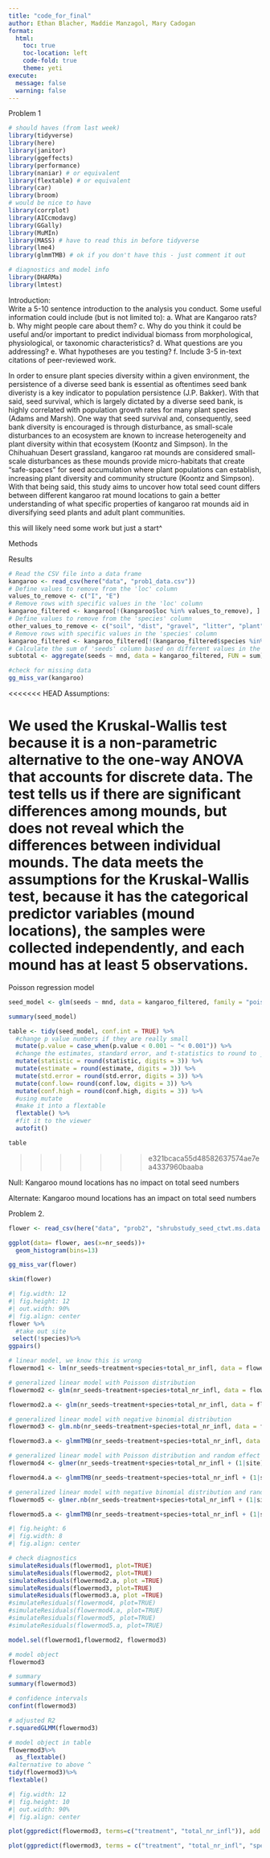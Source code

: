 ```yaml
---
title: "code_for_final"
author: Ethan Blacher, Maddie Manzagol, Mary Cadogan
format: 
  html:
    toc: true
    toc-location: left
    code-fold: true
    theme: yeti 
execute:
  message: false
  warning: false
---
```


Problem 1

```r
# should haves (from last week)
library(tidyverse)
library(here)
library(janitor)
library(ggeffects)
library(performance)
library(naniar) # or equivalent
library(flextable) # or equivalent
library(car)
library(broom)
# would be nice to have
library(corrplot)
library(AICcmodavg)
library(GGally)
library(MuMIn)
library(MASS) # have to read this in before tidyverse 
library(lme4)
library(glmmTMB) # ok if you don't have this - just comment it out

# diagnostics and model info
library(DHARMa)
library(lmtest)
```

Introduction:\
Write a 5-10 sentence introduction to the analysis you conduct. Some useful information could include (but is not limited to): a. What are Kangaroo rats? b. Why might people care about them? c. Why do you think it could be useful and/or important to predict individual biomass from morphological, physiological, or taxonomic characteristics? d. What questions are you addressing? e. What hypotheses are you testing? f. Include 3-5 in-text citations of peer-reviewed work.

In order to ensure plant species diversity within a given environment, the persistence of a diverse seed bank is essential as oftentimes seed bank diveristy is a key indicator to population persistence (J.P. Bakker). With that said, seed survival, which is largely dictated by a diverse seed bank, is highly correlated with population growth rates for many plant species (Adams and Marsh). One way that seed survival and, consequently, seed bank diversity is encouraged is through disturbance, as small-scale disturbances to an ecosystem are known to increase heterogeneity and plant diversity within that ecosystem (Koontz and Simpson). In the Chihuahuan Desert grassland, kangaroo rat mounds are considered small-scale disturbances as these mounds provide micro-habitats that create "safe-spaces" for seed accumulation where plant populations can establish, increasing plant diversity and community structure (Koontz and Simpson). With that being said, this study aims to uncover how total seed count differs between different kangaroo rat mound locations to gain a better understanding of what specific properties of kangaroo rat mounds aid in diversifying seed plants and adult plant communities.

this will likely need some work but just a start\^

Methods

Results

```r
# Read the CSV file into a data frame
kangaroo <- read_csv(here("data", "prob1_data.csv"))
# Define values to remove from the 'loc' column
values_to_remove <- c("I", "E")
# Remove rows with specific values in the 'loc' column
kangaroo_filtered <- kangaroo[!(kangaroo$loc %in% values_to_remove), ]
# Define values to remove from the 'species' column
other_values_to_remove <- c("soil", "dist", "gravel", "litter", "plant")
# Remove rows with specific values in the 'species' column
kangaroo_filtered <- kangaroo_filtered[!(kangaroo_filtered$species %in% other_values_to_remove), ]
# Calculate the sum of 'seeds' column based on different values in the 'mnd' column
subtotal <- aggregate(seeds ~ mnd, data = kangaroo_filtered, FUN = sum) 

```

```r
#check for missing data
gg_miss_var(kangaroo)
```

<<<<<<< HEAD
Assumptions:

We used the Kruskal-Wallis test because it is a non-parametric alternative to the one-way ANOVA that accounts for discrete data. The test tells us if there are significant differences among mounds, but does not reveal which the differences between individual mounds. The data meets the assumptions for the Kruskal-Wallis test, because it has the categorical predictor variables (mound locations), the samples were collected independently, and each mound has at least 5 observations.
=======

Poisson regression model



```r
seed_model <- glm(seeds ~ mnd, data = kangaroo_filtered, family = "poisson")

summary(seed_model)
```

```r
table <- tidy(seed_model, conf.int = TRUE) %>% 
  #change p value numbers if they are really small 
  mutate(p.value = case_when(p.value < 0.001 ~ "< 0.001")) %>% 
  #change the estimates, standard error, and t-statistics to round to __ digits 
  mutate(statistic = round(statistic, digits = 3)) %>%
  mutate(estimate = round(estimate, digits = 3)) %>%
  mutate(std.error = round(std.error, digits = 3)) %>%
  mutate(conf.low= round(conf.low, digits = 3)) %>%
  mutate(conf.high = round(conf.high, digits = 3)) %>%
  #using mutate
  #make it into a flextable 
  flextable() %>% 
  #fit it to the viewer
  autofit()

table
```
>>>>>>> e321bcaca55d48582637574ae7ea4337960baaba

Null: Kangaroo mound locations has no impact on total seed numbers

Alternate: Kangaroo mound locations has an impact on total seed numbers

Problem 2.

```r
flower <- read_csv(here("data", "prob2", "shrubstudy_seed_ctwt.ms.data.csv"))
```

```r
ggplot(data= flower, aes(x=nr_seeds))+
  geom_histogram(bins=13)
```

```r
gg_miss_var(flower)
```

```r
skim(flower)
```

```r
#| fig.width: 12
#| fig.height: 12
#| out.width: 90%
#| fig.align: center
flower %>%
  #take out site
 select(!species)%>%
ggpairs()
```

```r
# linear model, we know this is wrong
flowermod1 <- lm(nr_seeds~treatment+species+total_nr_infl, data = flower)

# generalized linear model with Poisson distribution
flowermod2 <- glm(nr_seeds~treatment+species+total_nr_infl, data = flower, family="poisson")

flowermod2.a <- glm(nr_seeds~treatment+species+total_nr_infl, data = flower, family="poisson")

# generalized linear model with negative binomial distribution
flowermod3 <- glm.nb(nr_seeds~treatment+species+total_nr_infl, data = flower)

flowermod3.a <- glmmTMB(nr_seeds~treatment+species+total_nr_infl, data = flower, family = "nbinom2")

# generalized linear model with Poisson distribution and random effect of site
flowermod4 <- glmer(nr_seeds~treatment+species+total_nr_infl + (1|site), data = flower, family = "poisson")

flowermod4.a <- glmmTMB(nr_seeds~treatment+species+total_nr_infl + (1|site), data = flower, family = "poisson")

# generalized linear model with negative binomial distribution and random effect of site
flowermod5 <- glmer.nb(nr_seeds~treatment+species+total_nr_infl + (1|site), data = flowermod)

flowermod5.a <- glmmTMB(nr_seeds~treatment+species+total_nr_infl + (1|site), data = flower, family = "nbinom2")
```

```r
#| fig.height: 6
#| fig.width: 8
#| fig.align: center

# check diagnostics
simulateResiduals(flowermod1, plot=TRUE)
simulateResiduals(flowermod2, plot=TRUE)
simulateResiduals(flowermod2.a, plot =TRUE)
simulateResiduals(flowermod3, plot=TRUE)
simulateResiduals(flowermod3.a, plot =TRUE)
#simulateResiduals(flowermod4, plot=TRUE)
#simulateResiduals(flowermod4.a, plot=TRUE)
#simulateResiduals(flowermod5, plot=TRUE)
#simulateResiduals(flowermod5.a, plot=TRUE)
```

```r
model.sel(flowermod1,flowermod2, flowermod3)

```

```r
# model object
flowermod3

# summary 
summary(flowermod3)

# confidence intervals
confint(flowermod3)

# adjusted R2
r.squaredGLMM(flowermod3)
```

```r
# model object in table
flowermod3%>%
  as_flextable()
#alternative to above ^
tidy(flowermod3)%>%
flextable()
```

```r
#| fig.width: 12
#| fig.height: 10
#| out.width: 90%
#| fig.align: center

plot(ggpredict(flowermod3, terms=c("treatment", "total_nr_infl")), add.data = TRUE)

plot(ggpredict(flowermod3, terms = c("treatment", "total_nr_infl", "species")), add.data=TRUE)
```

